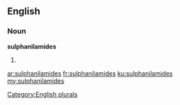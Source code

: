==English==

===Noun===
'''sulphanilamides'''

# {{plural of|[[sulphanilamide]]}}

[[Category:English plurals]]

[[ar:sulphanilamides]]
[[fr:sulphanilamides]]
[[ku:sulphanilamides]]
[[my:sulphanilamides]]